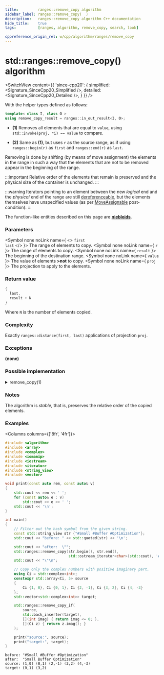 ```yaml
---
title:         ranges::remove_copy algorithm
sidebar_label: ranges::remove_copy(  )
description:   ranges::remove_copy algorithm C++ documentation
hide_title:    true
tags:          [ranges, algorithm, remove_copy, search, look]

cppreference_origin_rel: w/cpp/algorithm/ranges/remove_copy
---
```



<!----------------- Codes ---------------------->


# std::ranges::remove_copy() algorithm

<SwitchView content={{
	'since-cpp20': {
		simplified:	<Signature_SinceCpp20_Simplified />,
		detailed:	<Signature_SinceCpp20_Detailed />,
	}
}} />

With the helper types defined as follows:
```cpp
template< class I, class O >
using remove_copy_result = ranges::in_out_result<I, O>;
```

- **(1)** Removes all elements that are equal to `value`, using `std::invoke(proj, *i) == value` to compare.

- **(2)** Same as **(1)**, but uses `r` as the source range, as if using `ranges::begin(r)` as `first` and `ranges::end(r)` as `last`.

Removing is done by shifting (by means of move assignment) the elements in the range in such a way that the elements that are not to be removed appear in the beginning of the range.

:::important
Relative order of the elements that remain is preserved and the physical size of the container is unchanged.
:::

:::warning
Iterators pointing to an element between the new *logical* end and the *physical* end of the range are still <a href="#">dereferenceable</a>, <Since v='cpp11'>but the elements themselves have unspecified values (as per <a href="/docs/named_req/MoveAssignable">MoveAssignable</a> post-condition).</Since>
:::

The function-like entities described on this page are [**niebloids**](#).

### Parameters

<SymbolTable>

  <Symbol none noLink name={ <> <code>first</code> <br/> <code>last</code> </> }>
    The range of elements to copy.
  </Symbol>
  <Symbol none noLink name={ <code>r</code> }>
    The range of elements to copy.
  </Symbol>
  <Symbol none noLink name={ <code>result</code> }>
    The beginning of the destination range.
  </Symbol>
  <Symbol none noLink name={ <code>value</code> }>
    The value of elements <b>>not</b> to copy.
  </Symbol>
  <Symbol none noLink name={ <code>proj</code> }>
    The projection to apply to the elements.
  </Symbol>

</SymbolTable>

### Return value

```cpp
{
  last,
  result + N
}
```
Where `N` is the number of elements copied.

### Complexity

Exactly `ranges::distance(first, last)` applications of projection `proj`.

### Exceptions

**(none)**

### Possible implementation

<details>
<summary>remove_copy(1)</summary>

```cpp
struct remove_copy_fn
{
    template<std::input_iterator I, std::sentinel_for<I> S, std::weakly_incrementable O,
             class T, class Proj = std::identity>
    requires std::indirectly_copyable<I, O> &&
             std::indirect_binary_predicate<ranges::equal_to,
                                            std::projected<I, Proj>, const T*>
    constexpr ranges::remove_copy_result<I, O>
        operator()(I first, S last, O result, const T& value, Proj proj = {}) const
    {
        for (; !(first == last); ++first)
        {
            if (value != std::invoke(proj, *first))
            {
                *result = *first;
                ++result;
            }
        }
        return {std::move(first), std::move(result)};
    }

    template<ranges::input_range R, std::weakly_incrementable O, class T,
             class Proj = std::identity>
    requires std::indirectly_copyable<ranges::iterator_t<R>, O> &&
             std::indirect_binary_predicate<ranges::equal_to,
             std::projected<ranges::iterator_t<R>, Proj>, const T*>
    constexpr ranges::remove_copy_result<ranges::borrowed_iterator_t<R>, O>
        operator()(R&& r, O result, const T& value, Proj proj = {}) const
    {
        return (*this)(ranges::begin(r), ranges::end(r), std::move(result), value,
                       std::move(proj));
    }
};

inline constexpr remove_copy_fn remove_copy {};
```

</details>


### Notes

The algorithm is *stable*, that is, preserves the relative order of the copied elements.

### Examples

<Columns columns={['8fr', '4fr']}>
<div>

```cpp title='Main.cpp' showLineNumbers
#include <algorithm>
#include <array>
#include <complex>
#include <iomanip>
#include <iostream>
#include <iterator>
#include <string_view>
#include <vector>

void print(const auto rem, const auto& v)
{
    std::cout << rem << ' ';
    for (const auto& e : v)
        std::cout << e << ' ';
    std::cout << '\n';
}

int main()
{
    // Filter out the hash symbol from the given string.
    const std::string_view str {"#Small #Buffer #Optimization"};
    std::cout << "before: " << std::quoted(str) << '\n';

    std::cout << "after:  \"";
    std::ranges::remove_copy(str.begin(), str.end(),
                             std::ostream_iterator<char>(std::cout), '#');
    std::cout << "\"\n";

    // Copy only the complex numbers with positive imaginary part.
    using Ci = std::complex<int>;
    constexpr std::array<Ci, 5> source
    {
        Ci {1, 0}, Ci {0, 1}, Ci {2, -1}, Ci {3, 2}, Ci {4, -3}
    };
    std::vector<std::complex<int>> target;

    std::ranges::remove_copy_if(
        source,
        std::back_inserter(target),
        [](int imag) { return imag <= 0; },
        [](Ci z) { return z.imag(); }
    );

    print("source:", source);
    print("target:", target);
}
```

</div>
<div>

```plaintext title="Output"
before: "#Small #Buffer #Optimization"
after:  "Small Buffer Optimization"
source: (1,0) (0,1) (2,-1) (3,2) (4,-3)
target: (0,1) (3,2)
```

</div>
</Columns>
